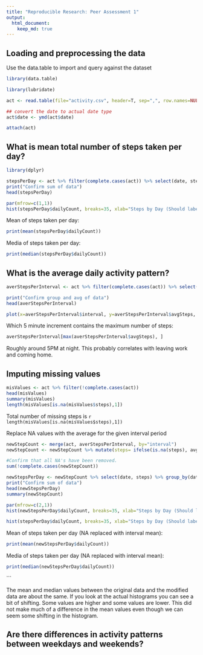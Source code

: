 ```yaml
---
title: "Reproducible Research: Peer Assessment 1"
output: 
  html_document:
    keep_md: true
---
```


## Loading and preprocessing the data
Use the data.table to import and query against the dataset
```r

library(data.table)

library(lubridate)

act <- read.table(file="activity.csv", header=T, sep=",", row.names=NULL, stringsAsFactors=F)

## convert the date to actual date type
act$date <- ymd(act$date)

attach(act)

```

## What is mean total number of steps taken per day?
```r
library(dplyr)

stepsPerDay <- act %>% filter(complete.cases(act)) %>% select(date, steps) %>% group_by(date) %>% summarize(dailyCount = sum(steps))
print("Confirm sum of data")
head(stepsPerDay)

par(mfrow=c(1,1))
hist(stepsPerDay$dailyCount, breaks=35, xlab="Steps by Day (Should label with date)", ylab="Sum of steps per day", main="Frequency of Steps Per Day")

```

Mean of steps taken per day: 
``` r
print(mean(stepsPerDay$dailyCount))
```

Media of steps taken per day:
``` r
print(median(stepsPerDay$dailyCount))
```


## What is the average daily activity pattern?

```r
averStepsPerInterval <- act %>% filter(complete.cases(act)) %>% select(interval, steps) %>% group_by(interval) %>% summarize(avgSteps = mean(steps))

print("Confirm group and avg of data")
head(averStepsPerInterval)

plot(x=averStepsPerInterval$interval, y=averStepsPerInterval$avgSteps, type="l", xlab="Intervals (24 hour on 5 minute increments)", ylab="Average Steps Taken Per Interval", main="Average of Time Intervals Across All Days")

```

Which 5 minute increment contains the maximum number of steps:
```r
averStepsPerInterval[max(averStepsPerInterval$avgSteps), ]

``` 
Roughly around 5PM at night.  This probably correlates with leaving work and coming home.


## Imputing missing values
```r
misValues <- act %>% filter(!complete.cases(act))
head(misValues)
summary(misValues)
length(misValues[is.na(misValues$steps),1])
```
Total number of missing steps is `r length(misValues[is.na(misValues$steps),1])`

Replace NA values with the average for the given interval period

```r

newStepCount <- merge(act, averStepsPerInterval, by="interval")
newStepCount <- newStepCount %>% mutate(steps= ifelse(is.na(steps), avgSteps, steps))

#Confirm that all NA's have been removed.
sum(!complete.cases(newStepCount))

newStepsPerDay <- newStepCount %>% select(date, steps) %>% group_by(date) %>% summarize(dailyCount = sum(steps))
print("Confirm sum of data")
head(newStepsPerDay)
summary(newStepCount)

par(mfrow=c(2,1))
hist(newStepsPerDay$dailyCount, breaks=35, xlab="Steps by Day (Should label with date)", ylab="Sum of steps per day", main="Frequency of Steps Per Day (Modified to remove NA)")

hist(stepsPerDay$dailyCount, breaks=35, xlab="Steps by Day (Should label with date)", ylab="Sum of steps per day", main="Frequency of Steps Per Day (Original Unmodified Data")

```

Mean of steps taken per day (NA replaced with interval mean): 
``` r
print(mean(newStepsPerDay$dailyCount))
```

Media of steps taken per day (NA replaced with interval mean):
``` r
print(median(newStepsPerDay$dailyCount))
```

```

The mean and median values between the original data and the modified data are about the same.  If you look at the actual histograms you can see a bit of shifting.  Some values are higher and some values are lower.  This did not make much of a difference in the mean values even though we can seem some shifting in the histogram.

## Are there differences in activity patterns between weekdays and weekends?
